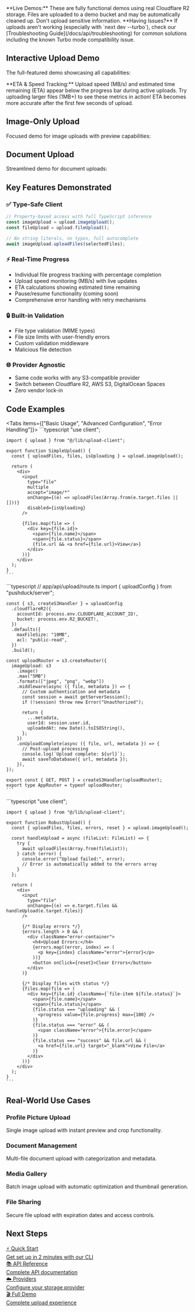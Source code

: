 
<Callout type="info">
**Live Demos:** These are fully functional demos using real Cloudflare R2 storage. Files are uploaded to a demo bucket and may be automatically cleaned up. Don't upload sensitive information.
</Callout>

<Callout type="warn">
**Having Issues?** If uploads aren't working (especially with `next dev --turbo`), check our [Troubleshooting Guide](/docs/api/troubleshooting) for common solutions including the known Turbo mode compatibility issue.
</Callout>

## Interactive Upload Demo

The full-featured demo showcasing all capabilities:

<UploadDemo 
  title="🚀 Full-Featured Demo" 
  description="Complete upload experience with type-safe client, progress tracking, and error handling"
  showTabs={true}
  compact={false}
/>

<Callout type="info">
**ETA & Speed Tracking:** Upload speed (MB/s) and estimated time remaining (ETA) appear below the progress bar during active uploads. Try uploading larger files (1MB+) to see these metrics in action! ETA becomes more accurate after the first few seconds of upload.
</Callout>

## Image-Only Upload

Focused demo for image uploads with preview capabilities:

<UploadDemo 
  title="🖼️ Image Upload Demo" 
  description="Optimized for images with instant previews and validation"
  showTabs={false}
  defaultTab="images"
  compact={true}
/>

## Document Upload

Streamlined demo for document uploads:

<UploadDemo 
  title="📄 Document Upload Demo" 
  description="Professional document handling with type validation"
  showTabs={false}
  defaultTab="files"
  compact={true}
/>

## Key Features Demonstrated

### ✅ **Type-Safe Client**
```typescript
// Property-based access with full TypeScript inference
const imageUpload = upload.imageUpload();
const fileUpload = upload.fileUpload();

// No string literals, no typos, full autocomplete
await imageUpload.uploadFiles(selectedFiles);
```

### ⚡ **Real-Time Progress**
- Individual file progress tracking with percentage completion
- Upload speed monitoring (MB/s) with live updates
- ETA calculations showing estimated time remaining
- Pause/resume functionality (coming soon)
- Comprehensive error handling with retry mechanisms

### 🔒 **Built-in Validation**
- File type validation (MIME types)
- File size limits with user-friendly errors
- Custom validation middleware
- Malicious file detection

### 🌐 **Provider Agnostic**
- Same code works with any S3-compatible provider
- Switch between Cloudflare R2, AWS S3, DigitalOcean Spaces
- Zero vendor lock-in

## Code Examples

<Tabs items={["Basic Usage", "Advanced Configuration", "Error Handling"]}>
  <Tab value="Basic Usage">
    ```typescript
    "use client";
    
    import { upload } from "@/lib/upload-client";
    
    export function SimpleUpload() {
      const { uploadFiles, files, isUploading } = upload.imageUpload();
      
      return (
        <div>
          <input
            type="file"
            multiple
            accept="image/*"
            onChange={(e) => uploadFiles(Array.from(e.target.files || []))}
            disabled={isUploading}
          />
          
          {files.map(file => (
            <div key={file.id}>
              <span>{file.name}</span>
              <span>{file.status}</span>
              {file.url && <a href={file.url}>View</a>}
            </div>
          ))}
        </div>
      );
    }
    ```
  </Tab>
  
  <Tab value="Advanced Configuration">
    ```typescript
    // app/api/upload/route.ts
    import { uploadConfig } from "pushduck/server";
    
    const { s3, createS3Handler } = uploadConfig
      .cloudflareR2({
        accountId: process.env.CLOUDFLARE_ACCOUNT_ID!,
        bucket: process.env.R2_BUCKET!,
      })
      .defaults({
        maxFileSize: "10MB",
        acl: "public-read",
      })
      .build();
    
    const uploadRouter = s3.createRouter({
      imageUpload: s3
        .image()
        .max("5MB")
        .formats(["jpeg", "png", "webp"])
        .middleware(async ({ file, metadata }) => {
          // Custom authentication and metadata
          const session = await getServerSession();
          if (!session) throw new Error("Unauthorized");
          
          return {
            ...metadata,
            userId: session.user.id,
            uploadedAt: new Date().toISOString(),
          };
        })
        .onUploadComplete(async ({ file, url, metadata }) => {
          // Post-upload processing
          console.log(`Upload complete: ${url}`);
          await saveToDatabase({ url, metadata });
        }),
    });
    
    export const { GET, POST } = createS3Handler(uploadRouter);
    export type AppRouter = typeof uploadRouter;
    ```
  </Tab>
  
  <Tab value="Error Handling">
    ```typescript
    "use client";
    
    import { upload } from "@/lib/upload-client";
    
    export function RobustUpload() {
      const { uploadFiles, files, errors, reset } = upload.imageUpload();
      
      const handleUpload = async (fileList: FileList) => {
        try {
          await uploadFiles(Array.from(fileList));
        } catch (error) {
          console.error("Upload failed:", error);
          // Error is automatically added to the errors array
        }
      };
      
      return (
        <div>
          <input
            type="file"
            onChange={(e) => e.target.files && handleUpload(e.target.files)}
          />
          
          {/* Display errors */}
          {errors.length > 0 && (
            <div className="error-container">
              <h4>Upload Errors:</h4>
              {errors.map((error, index) => (
                <p key={index} className="error">{error}</p>
              ))}
              <button onClick={reset}>Clear Errors</button>
            </div>
          )}
          
          {/* Display files with status */}
          {files.map(file => (
            <div key={file.id} className={`file-item ${file.status}`}>
              <span>{file.name}</span>
              <span>{file.status}</span>
              {file.status === "uploading" && (
                <progress value={file.progress} max={100} />
              )}
              {file.status === "error" && (
                <span className="error">{file.error}</span>
              )}
              {file.status === "success" && file.url && (
                <a href={file.url} target="_blank">View File</a>
              )}
            </div>
          ))}
        </div>
      );
    }
    ```
  </Tab>
</Tabs>

## Real-World Use Cases

### **Profile Picture Upload**
Single image upload with instant preview and crop functionality.

### **Document Management**
Multi-file document upload with categorization and metadata.

### **Media Gallery**
Batch image upload with automatic optimization and thumbnail generation.

### **File Sharing**
Secure file upload with expiration dates and access controls.

## Next Steps

<div className="not-prose">
  <div className="grid grid-cols-1 md:grid-cols-2 gap-4 mt-8">
    <a href="/docs/getting-started/quick-start" className="block p-4 border border-fd-border rounded-lg hover:border-fd-border-hover transition-colors">
      <div className="font-semibold text-fd-foreground">⚡ Quick Start</div>
      <div className="text-sm text-fd-muted-foreground">Get set up in 2 minutes with our CLI</div>
    </a>
    <a href="/docs/api" className="block p-4 border border-fd-border rounded-lg hover:border-fd-border-hover transition-colors">
      <div className="font-semibold text-fd-foreground">📚 API Reference</div>
      <div className="text-sm text-fd-muted-foreground">Complete API documentation</div>
    </a>
    <a href="/docs/providers" className="block p-4 border border-fd-border rounded-lg hover:border-fd-border-hover transition-colors">
      <div className="font-semibold text-fd-foreground">☁️ Providers</div>
      <div className="text-sm text-fd-muted-foreground">Configure your storage provider</div>
    </a>
    <a href="/upload" className="block p-4 border border-fd-border rounded-lg hover:border-fd-border-hover transition-colors">
      <div className="font-semibold text-fd-foreground">🎬 Full Demo</div>
      <div className="text-sm text-fd-muted-foreground">Complete upload experience</div>
    </a>
  </div>
</div>
